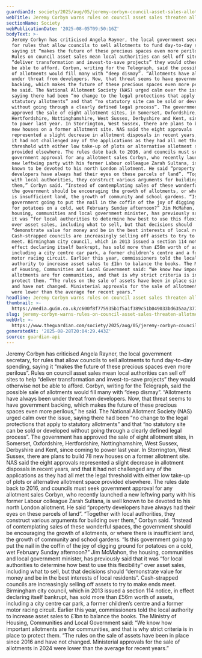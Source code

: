 ```yaml
---
guardianId: society/2025/aug/05/jeremy-corbyn-council-asset-sales-allotments
webTitle: Jeremy Corbyn warns rules on council asset sales threaten allotments
sectionName: Society
webPublicationDate: '2025-08-05T09:50:16Z'
bodyText: >-
  Jeremy Corbyn has criticised Angela Rayner, the local government secretary,
  for rules that allow councils to sell allotments to fund day-to-day spending,
  saying it “makes the future of these precious spaces even more perilous”.
  Rules on council asset sales mean local authorities can sell off sites to help
  “deliver transformation and invest-to-save projects” they would otherwise not
  be able to afford. Corbyn, writing for the Telegraph, said the possible sale
  of allotments would fill many with “deep dismay”. “Allotments have always been
  under threat from developers. Now, that threat seems to have government
  backing, which makes the future of these precious spaces even more perilous,”
  he said. The National Allotment Society (NAS) urged calm over the issue,
  saying there had been “no change to the legal protections that apply to
  statutory allotments” and that “no statutory site can be sold or developed
  without going through a clearly defined legal process”. The government has
  approved the sale of eight allotment sites, in Somerset, Oxfordshire,
  Hertfordshire, Nottinghamshire, West Sussex, Derbyshire and Kent, since coming
  to power last year. In Storrington, West Sussex, there are plans to build 78
  new houses on a former allotment site. NAS said the eight approvals
  represented a slight decrease in allotment disposals in recent years, and that
  it had not challenged any of the applications as they had all met the legal
  threshold with either low take-up of plots or alternative allotment space
  provided elsewhere. The rules date back to 2016, and councils must seek
  government approval for any allotment sales Corbyn, who recently launched a
  new leftwing party with his former Labour colleague Zarah Sultana, is well
  known to be devoted to his north London allotment. He said “property
  developers have always had their eyes on these parcels of land”. “Together
  with local authorities, they construct various arguments for building over
  them,” Corbyn said. “Instead of contemplating sales of these wonderful spaces,
  the government should be encouraging the growth of allotments, or where there
  is insufficient land, the growth of community and school gardens. “Is this
  government going to put the nail in the coffin of the joy of digging ground
  for potatoes on a cold, wet February Sunday afternoon?” Jim McMahon, the
  housing, communities and local government minister, has previously said that
  it was “for local authorities to determine how best to use this flexibility”
  over asset sales, including what to sell, but that decisions should
  “demonstrate value for money and be in the best interests of local residents”.
  Cash-strapped councils are increasingly selling off assets to try to make ends
  meet. Birmingham city council, which in 2013 issued a section 114 notice, in
  effect declaring itself bankrupt, has sold more than £56m worth of assets,
  including a city centre car park, a former children’s centre and a former
  motor racing circuit. Earlier this year, commissioners told the local
  authority to increase asset sales to £1bn to balance the books. The Ministry
  of Housing, Communities and Local Government said: “We know how important
  allotments are for communities, and that is why strict criteria is in place to
  protect them. “The rules on the sale of assets have been in place since 2016
  and have not changed. Ministerial approvals for the sale of allotments in 2024
  were lower than the average for recent years.”
headline: Jeremy Corbyn warns rules on council asset sales threaten allotments
thumbnail: >-
  https://media.guim.co.uk/c600f8f775935b1f5a1f389c51b049033bd635aa/377_0_3469_2777/500.jpg
slug: jeremy-corbyn-warns-rules-on-council-asset-sales-threaten-allotments
webUrl: >-
  https://www.theguardian.com/society/2025/aug/05/jeremy-corbyn-council-asset-sales-allotments
generatedAt: '2025-08-28T20:04:29.443Z'
source: guardian-api
---
```

Jeremy Corbyn has criticised Angela Rayner, the local government secretary, for rules that allow councils to sell allotments to fund day-to-day spending, saying it “makes the future of these precious spaces even more perilous”. Rules on council asset sales mean local authorities can sell off sites to help “deliver transformation and invest-to-save projects” they would otherwise not be able to afford. Corbyn, writing for the Telegraph, said the possible sale of allotments would fill many with “deep dismay”. “Allotments have always been under threat from developers. Now, that threat seems to have government backing, which makes the future of these precious spaces even more perilous,” he said. The National Allotment Society (NAS) urged calm over the issue, saying there had been “no change to the legal protections that apply to statutory allotments” and that “no statutory site can be sold or developed without going through a clearly defined legal process”. The government has approved the sale of eight allotment sites, in Somerset, Oxfordshire, Hertfordshire, Nottinghamshire, West Sussex, Derbyshire and Kent, since coming to power last year. In Storrington, West Sussex, there are plans to build 78 new houses on a former allotment site. NAS said the eight approvals represented a slight decrease in allotment disposals in recent years, and that it had not challenged any of the applications as they had all met the legal threshold with either low take-up of plots or alternative allotment space provided elsewhere. The rules date back to 2016, and councils must seek government approval for any allotment sales Corbyn, who recently launched a new leftwing party with his former Labour colleague Zarah Sultana, is well known to be devoted to his north London allotment. He said “property developers have always had their eyes on these parcels of land”. “Together with local authorities, they construct various arguments for building over them,” Corbyn said. “Instead of contemplating sales of these wonderful spaces, the government should be encouraging the growth of allotments, or where there is insufficient land, the growth of community and school gardens. “Is this government going to put the nail in the coffin of the joy of digging ground for potatoes on a cold, wet February Sunday afternoon?” Jim McMahon, the housing, communities and local government minister, has previously said that it was “for local authorities to determine how best to use this flexibility” over asset sales, including what to sell, but that decisions should “demonstrate value for money and be in the best interests of local residents”. Cash-strapped councils are increasingly selling off assets to try to make ends meet. Birmingham city council, which in 2013 issued a section 114 notice, in effect declaring itself bankrupt, has sold more than £56m worth of assets, including a city centre car park, a former children’s centre and a former motor racing circuit. Earlier this year, commissioners told the local authority to increase asset sales to £1bn to balance the books. The Ministry of Housing, Communities and Local Government said: “We know how important allotments are for communities, and that is why strict criteria is in place to protect them. “The rules on the sale of assets have been in place since 2016 and have not changed. Ministerial approvals for the sale of allotments in 2024 were lower than the average for recent years.”
